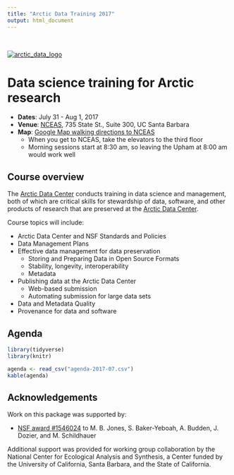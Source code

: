 ```yaml
---
title: "Arctic Data Training 2017"
output: html_document
---
```

<br>

[![arctic_data_logo](arctic-data-center.png)](https://arcticdata.io)

# Data science training for Arctic research

- **Dates**: July 31 - Aug 1, 2017
- **Venue**: [NCEAS](https://www.nceas.ucsb.edu), 735 State St., Suite 300, UC Santa Barbara
- **Map**: [Google Map walking directions to NCEAS](https://www.google.com/maps/dir/The+Upham,+1404+De+La+Vina+St,+Santa+Barbara,+CA+93101/National+Center+for+Ecological+Analysis+and+Synthesis,+State+Street,+Santa+Barbara,+CA/@34.4221671,-119.7065893,17z/data=!4m15!4m14!1m5!1m1!1s0x80e9148822769e85:0xc358fcc88cab97e3!2m2!1d-119.7093435!2d34.423488!1m5!1m1!1s0x80e914791c310e7d:0x8909b8f14fb78d15!2m2!1d-119.699506!2d34.419271!3e2!5i2) 
    - When you get to NCEAS, take the elevators to the third floor
    - Morning sessions start at 8:30 am, so leaving the Upham at 8:00 am would work well

## Course overview

The [Arctic Data Center](https://arcticdata.io) conducts training in data science and management,
both of which are critical skills for stewardship of data, software, and other
products of research that are preserved at the [Arctic Data Center](https://arcticdata.io).

Course topics will include:

- Arctic Data Center and NSF Standards and Policies 
- Data Management Plans 
- Effective data management for data preservation
    - Storing and Preparing Data in Open Source Formats 
    - Stability, longevity, interoperability 
    - Metadata 
- Publishing data at the Arctic Data Center
    - Web-based submission
    - Automating submission for large data sets
- Data and Metadata Quality
- Provenance for data and software

## Agenda

```r
library(tidyverse)
library(knitr)
```


```r
agenda <- read_csv("agenda-2017-07.csv")
kable(agenda)

```


## Acknowledgements
Work on this package was supported by:

- [NSF award #1546024](http://www.nsf.gov/awardsearch/showAward?AWD_ID=1546024) to M. B. Jones, S. Baker-Yeboah, A. Budden, J. Dozier, and M. Schildhauer

Additional support was provided for working group collaboration by the National Center for Ecological Analysis and Synthesis, a Center funded by the University of California, Santa Barbara, and the State of California.


